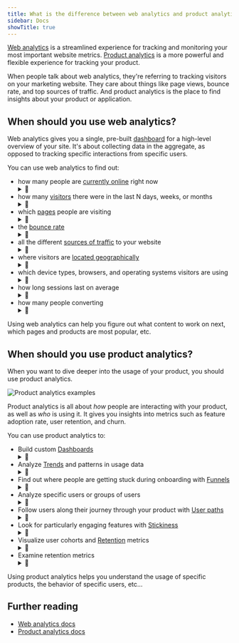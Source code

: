 ```yaml
---
title: What is the difference between web analytics and product analytics?
sidebar: Docs
showTitle: true
---
```



[Web analytics](/web-analytics) is a streamlined experience for tracking and monitoring your most important website metrics. [Product analytics](/product-analytics) is a more powerful and flexible experience for tracking your product.

When people talk about web analytics, they're referring to tracking visitors on your marketing website. They care about things like page views, bounce rate, and top sources of traffic. And product analytics is the place to find insights about your product or application.

<ComparisonTable column1="Web analytics" column2="Product analytics">
  <ComparisonRow column1={"One, pre-built"} column2={"Unlimited, customizable"} feature="Dashboards" />
  <ComparisonRow column1={false} column2={true} feature="Custom insights" />
  <ComparisonRow column1={"Pageview, pageleave, conversions"} column2={"Any, custom"} feature="Events" />
  <ComparisonRow column1={"Limited, pre-defined"} column2={"Any, custom"} feature="Properties" />
  <ComparisonRow column1={"Small teams, marketers"} column2={"Engineering, product, data teams"} feature="Built for" />
  <ComparisonRow column1={"At-a-glance view of website traffic"} column2={"Analysis of product usage and user behavior"} feature="Use case" />
</ComparisonTable>

## When should you use web analytics?

Web analytics gives you a single, pre-built [dashboard](/docs/web-analytics/dashboard) for a high-level overview of your site. It's about collecting data in the aggregate, as opposed to tracking specific interactions from specific users.

<ProductScreenshot
    imageLight="https://res.cloudinary.com/dmukukwp6/image/upload/web_analytics_top_light_mode_2024_10_be53cf5325.png"
    imageDark="https://res.cloudinary.com/dmukukwp6/image/upload/web_analytics_top_dark_mode_2024_10_6aa6dc9aeb.png"
    alt="Web analytics dashboard"
    classes="rounded"
/>

You can use web analytics to find out:

- how many people are [currently online](/docs/web-analytics/dashboard) right now <details style="display:inline;"><summary style="padding:0;">👀</summary>![Currently online count](https://res.cloudinary.com/dmukukwp6/image/upload/web_analytics_top_dark_mode_2024_10_6aa6dc9aeb.png)</details>
- how many [visitors](/docs/web-analytics/dashboard) there were in the last N days, weeks, or months <details style="display:inline;"><summary style="padding:0;">👀</summary>Screenshot goes here...</details>
- which [pages](/docs/web-analytics/dashboard#paths) people are visiting <details style="display:inline;"><summary style="padding:0;">👀</summary>Screenshot goes here...</details>
- the [bounce rate](/docs/web-analytics/dashboard#bounce-rate) <details style="display:inline;"><summary style="padding:0;">👀</summary>Screenshot goes here...</details>
- all the different [sources of traffic](/docs/web-analytics/dashboard#referrers-channels-utms) to your website <details style="display:inline;"><summary style="padding:0;">👀</summary>Screenshot goes here...</details>
- where visitors are [located geographically](/docs/web-analytics/dashboard#world-map) <details style="display:inline;"><summary style="padding:0;">👀</summary>Screenshot goes here...</details>
- which device types, browsers, and operating systems visitors are using <details style="display:inline;"><summary style="padding:0;">👀</summary>Screenshot goes here...</details>
- how long sessions last on average <details style="display:inline;"><summary style="padding:0;">👀</summary>Screenshot goes here...</details>
- how many people converting <details style="display:inline;"><summary style="padding:0;">👀</summary>Screenshot goes here...</details>

Using web analytics can help you figure out what content to work on next, which pages and products are most popular, etc.

## When should you use product analytics?

When you want to dive deeper into the usage of your product, you should use product analytics.

![Product analytics examples](https://res.cloudinary.com/dmukukwp6/image/upload/f_webp,h_1080,w_1920,c_fill,g_auto,q_auto/v1/posthog.com/contents/templates/thumbnails/featured/prodcut-analytics?_a=AXAH4nI0)

Product analytics is all about _how_ people are interacting with your product, as well as _who_ is using it. It gives you insights into metrics such as feature adoption rate, user retention, and churn.

You can use product analytics to:

- Build custom [Dashboards](/docs/product-analytics/dashboards) <details style="display:inline;"><summary style="padding:0;">👀</summary>Screenshot goes here...</details>
- Analyze [Trends](/docs/product-analytics/trends/overview) and patterns in usage data <details style="display:inline;"><summary style="padding:0;">👀</summary>Screenshot goes here...</details>
- Find out where people are getting stuck during onboarding with [Funnels](/docs/product-analytics/funnels) <details style="display:inline;"><summary style="padding:0;">👀</summary>Screenshot goes here...</details>
- Analyze specific users or groups of users <details style="display:inline;"><summary style="padding:0;">👀</summary>Screenshot goes here...</details>
- Follow users along their journey through your product with [User paths](/docs/product-analytics/paths) <details style="display:inline;"><summary style="padding:0;">👀</summary>Screenshot goes here...</details>
- Look for particularly engaging features with [Stickiness](/docs/product-analytics/stickiness) <details style="display:inline;"><summary style="padding:0;">👀</summary>Screenshot goes here...</details>
- Visualize user cohorts and [Retention](/docs/product-analytics/retention) metrics <details style="display:inline;"><summary style="padding:0;">👀</summary>Screenshot goes here...</details>
- Examine retention metrics <details style="display:inline;"><summary style="padding:0;">👀</summary>Screenshot goes here...</details>

Using product analytics helps you understand the usage of specific products, the behavior of specific users, etc…

## Further reading

- [Web analytics docs](/docs/web-analytics)
- [Product analytics docs](/docs/product-analytics)
